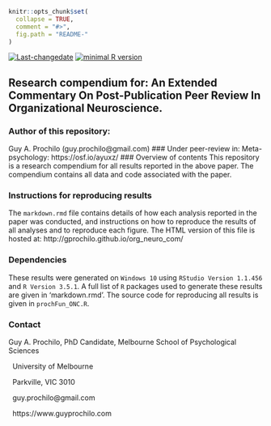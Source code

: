 <!-- rmarkdown v1 -->

```r
knitr::opts_chunk$set(
  collapse = TRUE,
  comment = "#>",
  fig.path = "README-"
)
```
[![Last-changedate](https://img.shields.io/badge/last%20change-`r gsub('-', '--', Sys.Date())`-brightgreen.svg)](https://github.com/adamhsparks/rice.awd.pests/commits/master)
[![minimal R version](https://img.shields.io/badge/R%3E%3D-`r as.character(getRversion())`-brightgreen.svg)](https://cran.r-project.org/)

## Research compendium for: An Extended Commentary On Post-Publication Peer Review In Organizational Neuroscience.

### Author of this repository:
Guy A. Prochilo (guy.prochilo@gmail.com)
### Under peer-review in: 
Meta-psychology: https://osf.io/ayuxz/
### Overview of contents
This repository is a research compendium for all results reported in the above paper. The compendium contains all data and code associated with the paper. 

### Instructions for reproducing results

The `markdown.rmd` file contains details of how each analysis reported in the paper was conducted, and instructions on how to reproduce the results of all analyses and to reproduce each figure. The HTML version of this file is hosted at: http://gprochilo.github.io/org_neuro_com/

### Dependencies
These results were generated on `Windows 10`  using `RStudio Version 1.1.456` and `R Version 3.5.1`. A full list of `R` packages used to generate these results are given in 'markdown.rmd'. The source code for reproducing all results is given in `prochFun_ONC.R`.

### Contact
Guy A. Prochilo, PhD Candidate, Melbourne School of Psychological Sciences

&nbsp;
University of Melbourne

&nbsp;
Parkville, VIC 3010

&nbsp;
guy.prochilo@gmail.com

&nbsp;
https://www.guyprochilo.com